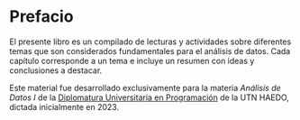 # Prefacio {.unnumbered}

El presente libro es un compilado de lecturas y actividades sobre diferentes temas que son considerados fundamentales para el análisis de datos. Cada capítulo corresponde a un tema e incluye un resumen con ideas y conclusiones a destacar.

Este material fue desarrollado exclusivamente para la materia _Análisis de Datos I_ de la [Diplomatura Universitaria en Programación](https://www.frh.utn.edu.ar/cursoscursos_diplomatura) de la UTN HAEDO, dictada inicialmente en 2023.
